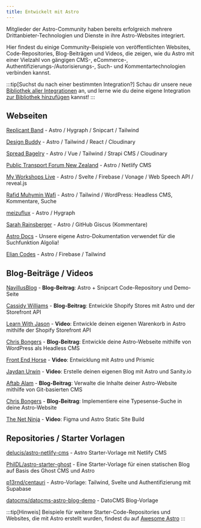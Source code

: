 ```yaml
---
title: Entwickelt mit Astro
---
```


Mitglieder der Astro-Community haben bereits erfolgreich mehrere Drittanbieter-Technologien und Dienste in ihre Astro-Websites integriert.

Hier findest du einige Community-Beispiele von veröffentlichten Websites, Code-Repositories, Blog-Beiträgen und Videos, die zeigen, wie du Astro mit einer Vielzahl von gängigen CMS-, eCommerce-, Authentifizierungs-/Autorisierungs-, Such- und Kommentartechnologien verbinden kannst.

:::tip[Suchst du nach einer bestimmten Integration?]
Schau dir unsere neue [Bibliothek aller Integrationen](https://astro.build/integrations/) an, und lerne wie du deine eigene Integration [zur Bibliothek hinzufügen](/de/reference/publish-to-npm/#integrations-library) kannst!
:::


## Webseiten

[Replicant Band](https://replicant.band/) - Astro / Hygraph / Snipcart / Tailwind

[Design Buddy](https://design-buddy.netlify.app/) - Astro / Tailwind / React / Cloudinary

[Spread Bagelry](https://spreadbagelry.com/) - Astro / Vue / Tailwind / Strapi CMS / Cloudinary

[Public Transport Forum New Zealand](https://publictransportforum.nz/articles) - Astro / Netlify CMS

[My Workshops Live](https://myworkshops.live/) - Astro / Svelte / Firebase / Vonage / Web Speech API / reveal.js

[Rafid Muhymin Wafi](https://softhardsystem.com/) -  Astro / Tailwind / WordPress: Headless CMS, Kommentare, Suche

[meizuflux](https://meizuflux.com/) - Astro / Hygraph

[Sarah Rainsberger](https://www.rainsberger.ca/) - Astro / GitHub Giscus (Kommentare)

[Astro Docs](https://github.com/withastro/docs) - Unsere eigene Astro-Dokumentation verwendet für die Suchfunktion Algolia!

[Elian Codes](https://www.elian.codes/) - Astro / Firebase / Tailwind


## Blog-Beiträge / Videos

[NavillusBlog](https://navillus.dev/blog/astro-plus-snipcart) - **Blog-Beitrag**: Astro + Snipcart Code-Repository und Demo-Seite

[Cassidy Williams](https://www.netlify.com/blog/2021/07/23/build-a-modern-shopping-site-with-astro-and-serverless-functions/) - **Blog-Beitrag**: Entwickle Shopify Stores mit Astro und der Storefront API

[Learn With Jason](https://youtube.com/watch?v=FJOJmKFngLI) - **Video**: Entwickle deinen eigenen Warenkorb in Astro mithilfe der Shopify Storefront API

[Chris Bongers](https://blog.openreplay.com/building-an-astro-website-with-wordpress-as-a-headless-cms) - **Blog-Beitrag**: Entwickle deine Astro-Webseite mithilfe von WordPress als Headless CMS

[Front End Horse](https://www.youtube.com/watch?v=qFUfuDSLdxM) - **Video**: Entwicklung mit Astro und Prismic

[Jaydan Urwin](https://www.youtube.com/watch?v=-jAWLTfsSQw) - **Video**: Erstelle deinen eigenen Blog mit Astro und Sanity.io

[Aftab Alam](https://aalam.vercel.app/blog/astro-and-git-cms-netlify) - **Blog-Beitrag**: Verwalte die Inhalte deiner Astro-Website mithilfe von Git-basierten CMS

[Chris Bongers](https://aviyel.com/post/1006/adding-typesense-search-to-an-astro-static-generated-website) - **Blog-Beitrag**: Implementiere eine Typesense-Suche in deine Astro-Website

[The Net Ninja](https://www.youtube.com/playlist?list=PL4cUxeGkcC9hZm9NYpd4G-jhoeEk0ls--) - **Video**: Figma und Astro Static Site Build


## Repositories / Starter Vorlagen

[delucis/astro-netlify-cms](https://github.com/delucis/astro-netlify-cms) - Astro Starter-Vorlage mit Netlify CMS

[PhilDL/astro-starter-ghost](https://github.com/PhilDL/astro-starter-ghost) - Eine Starter-Vorlage für einen statischen Blog auf Basis des Ghost CMS und Astro

[p13rnd/centauri](https://github.com/p13rnd/centauri) - Astro-Vorlage: Tailwind, Svelte und Authentifizierung mit Supabase

[datocms/datocms-astro-blog-demo](https://github.com/datocms/datocms-astro-blog-demo) - DatoCMS Blog-Vorlage


:::tip[Hinweis]
Beispiele für weitere Starter-Code-Repositories und Websites, die mit Astro erstellt wurden, findest du auf [Awesome Astro](https://github.com/one-aalam/awesome-astro#%E2%84%B9%EF%B8%8F-repositoriesstarter-kitscomponents)
:::
